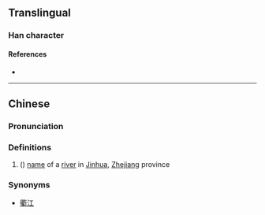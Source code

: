 {{character info}}
==Translingual==

===Han character===
{{Han char|rn=85|rad=水|as=16|sn=19|four=37147|canj=EGFE|ids=⿰氵縠}}

====References====
* {{Han ref|kx=0660.240|dkj=18676|dj=1070.160|hdz=31781.140|uh=702B|ud=28715|bh=F260|bd=62048}}

----

==Chinese==
{{zh-forms}}

===Pronunciation===
{{zh-pron
|m=hú
|c=huk1
|mc=
|oc=
|ma=
|cat=pn
}}

===Definitions===
{{zh-hanzi}}

# ({{zh-only|瀫江}}) [[name]] of a [[river]] in [[w:Jinhua|Jinhua]], [[Zhejiang]] province

===Synonyms===
* [[衢江]]